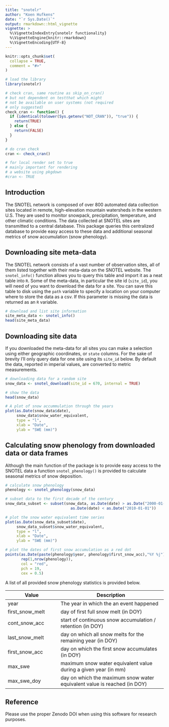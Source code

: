 ```yaml
---
title: "snotelr"
author: "Koen Hufkens"
date: "`r Sys.Date()`"
output: rmarkdown::html_vignette
vignette: >
  %\VignetteIndexEntry{snotelr functionality}
  %\VignetteEngine{knitr::rmarkdown}
  %\VignetteEncoding{UTF-8}
---
```


```r
knitr::opts_chunk$set(
  collapse = TRUE,
  comment = "#>"
)

# load the library
library(snotelr)

# check cran, same routine as skip_on_cran()
# but not dependent on testthat which might
# not be available on user systems (not required
# only suggested)
check_cran <- function() {
  if (identical(tolower(Sys.getenv("NOT_CRAN")), "true")) {
    return(TRUE)
  } else {
    return(FALSE)
  }
}

# do cran check
cran <- check_cran()

# for local render set to true
# mainly important for rendering
# a website using pkgdown
#cran <- TRUE
```

## Introduction

The SNOTEL network is composed of over 800 automated data collection sites located in remote, high-elevation mountain watersheds in the western U.S. They are used to monitor snowpack, precipitation, temperature, and other climatic conditions. The data collected at SNOTEL sites are transmitted to a central database. This package queries this centralized database to provide easy access to these data and additional seasonal metrics of snow accumulation (snow phenology).

## Downloading site meta-data

The SNOTEL network consists of a vast number of observation sites, all of them listed together with their meta-data on the SNOTEL website. The `snotel_info()` function allows you to query this table and import it as a neat table into `R`. Some of the meta-data, in particular the site id (`site_id`), you will need of you want to download the data for a site. You can save this table to disk using the `path` variable to specify a location on your computer where to store the data as a csv. If this parameter is missing the data is returned as an `R` variable.

```r
# download and list site information
site_meta_data <- snotel_info()
head(site_meta_data)
```

## Downloading site data

If you downloaded the meta-data for all sites you can make a selection using either geographic coordinates, or `state` columns. For the sake of brevity I'll only query data for one site using its `site_id` below. By default the data, reported in imperial values, are converted to metric measurements.

```r
# downloading data for a random site
snow_data <- snotel_download(site_id = 670, internal = TRUE)

# show the data
head(snow_data)
```

```r
# A plot of snow accummulation through the years
plot(as.Date(snow_data$date),
     snow_data$snow_water_equivalent,
     type = "l",
     xlab = "Date",
     ylab = "SWE (mm)")
```

## Calculating snow phenology from downloaded data or data frames

Although the main function of the package is to provide easy access to the SNOTEL data a function `snotel_phenology()` is provided to calculate seasonal metrics of snow deposition.

```r
# calculate snow phenology
phenology <- snotel_phenology(snow_data)
```

```r
# subset data to the first decade of the century
snow_data_subset <- subset(snow_data, as.Date(date) > as.Date("2000-01-01") &
                             as.Date(date) < as.Date("2010-01-01"))

# plot the snow water equivalent time series
plot(as.Date(snow_data_subset$date),
     snow_data_subset$snow_water_equivalent,
     type = "l",
     xlab = "Date",
     ylab = "SWE (mm)")

# plot the dates of first snow accumulation as a red dot
points(as.Date(paste(phenology$year, phenology$first_snow_acc),"%Y %j"),
       rep(1,nrow(phenology)),
       col = "red",
       pch = 19,
       cex = 0.5)

```

A list of all provided snow phenology statistics is provided below.


| Value | Description |
| --------- | ------------------ |
| year      | The year in which the an event happened |
| first_snow_melt | day of first full snow melt (in DOY) |
| cont_snow_acc | start of continuous snow accumulation / retention (in DOY) |
| last_snow_melt | day on which all snow melts for the remaining year (in DOY) |
| first_snow_acc | day on which the first snow accumulates (in DOY) |
| max_swe | maximum snow water equivalent value during a given year (in mm) |
| max_swe_doy | day on which the maximum snow water equivalent value is reached (in DOY) |


## Reference

Please use the proper Zenodo DOI when using this software for research purposes.
